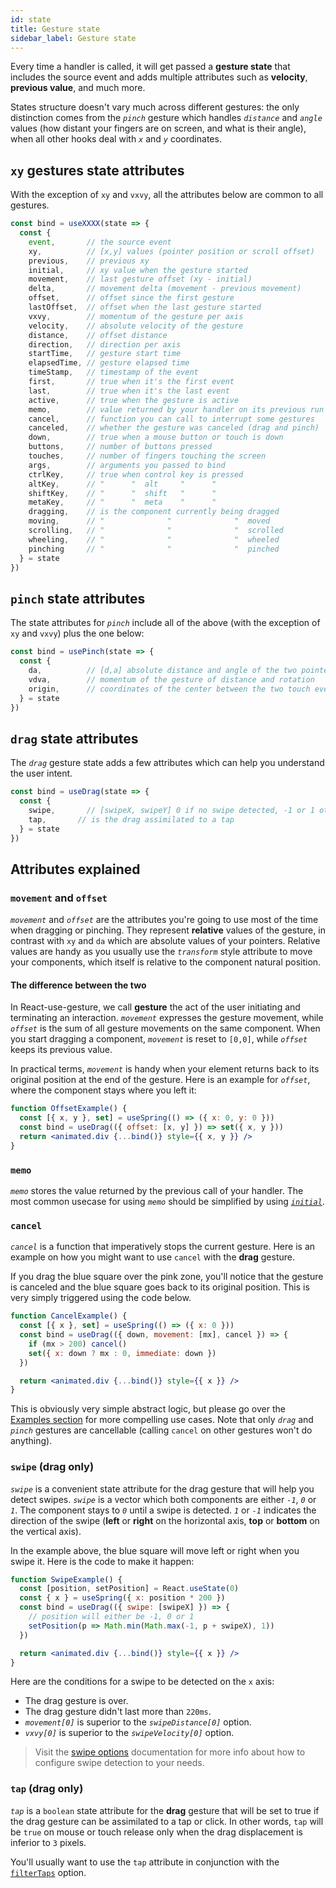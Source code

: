 ```yaml
---
id: state
title: Gesture state
sidebar_label: Gesture state
---
```



Every time a handler is called, it will get passed a **gesture state** that includes the source event and adds multiple attributes such as **velocity**, **previous value**, and much more.

States structure doesn't vary much across different gestures: the only distinction comes from the _`pinch`_ gesture which handles _`distance`_ and _`angle`_ values (how distant your fingers are on screen, and what is their angle), when all other hooks deal with _`x`_ and _`y`_ coordinates.

## `xy` gestures state attributes

With the exception of `xy` and `vxvy`, all the attributes below are common to all gestures.

<!-- prettier-ignore -->
```jsx {1-100}
const bind = useXXXX(state => {
  const {
    event,       // the source event
    xy,          // [x,y] values (pointer position or scroll offset)
    previous,    // previous xy
    initial,     // xy value when the gesture started
    movement,    // last gesture offset (xy - initial)
    delta,       // movement delta (movement - previous movement)
    offset,      // offset since the first gesture
    lastOffset,  // offset when the last gesture started
    vxvy,        // momentum of the gesture per axis
    velocity,    // absolute velocity of the gesture
    distance,    // offset distance
    direction,   // direction per axis
    startTime,   // gesture start time
    elapsedTime, // gesture elapsed time
    timeStamp,   // timestamp of the event
    first,       // true when it's the first event
    last,        // true when it's the last event
    active,      // true when the gesture is active
    memo,        // value returned by your handler on its previous run
    cancel,      // function you can call to interrupt some gestures
    canceled,    // whether the gesture was canceled (drag and pinch)
    down,        // true when a mouse button or touch is down
    buttons,     // number of buttons pressed
    touches,     // number of fingers touching the screen
    args,        // arguments you passed to bind
    ctrlKey,     // true when control key is pressed
    altKey,      // "      "  alt     "      "
    shiftKey,    // "      "  shift   "      "
    metaKey,     // "      "  meta    "      "
    dragging,    // is the component currently being dragged
    moving,      // "              "              "  moved
    scrolling,   // "              "              "  scrolled
    wheeling,    // "              "              "  wheeled
    pinching     // "              "              "  pinched
  } = state
})
```

## `pinch` state attributes

The state attributes for _`pinch`_ include all of the above (with the exception of `xy` and `vxvy`) plus the one below:

<!-- prettier-ignore -->
```jsx {1-100}
const bind = usePinch(state => {
  const {
    da,          // [d,a] absolute distance and angle of the two pointers
    vdva,        // momentum of the gesture of distance and rotation
    origin,      // coordinates of the center between the two touch event
  } = state
})
```

## `drag` state attributes

The _`drag`_ gesture state adds a few attributes which can help you understand the user intent.

<!-- prettier-ignore -->
```jsx {1-100}
const bind = useDrag(state => {
  const {
    swipe,       // [swipeX, swipeY] 0 if no swipe detected, -1 or 1 otherwise
    tap,       // is the drag assimilated to a tap
  } = state
})
```

## Attributes explained

### `movement` and `offset`

_`movement`_ and _`offset`_ are the attributes you're going to use most of the time when dragging or pinching. They represent **relative** values of the gesture, in contrast with `xy` and `da` which are absolute values of your pointers. Relative values are handy as you usually use the _`transform`_ style attribute to move your components, which itself is relative to the component natural position.

#### The difference between the two

In React-use-gesture, we call **gesture** the act of the user initiating and terminating an interaction. _`movement`_ expresses the gesture movement, while _`offset`_ is the sum of all gesture movements on the same component. When you start dragging a component, _`movement`_ is reset to `[0,0]`, while _`offset`_ keeps its previous value.

In practical terms, _`movement`_ is handy when your element returns back to its original position at the end of the gesture. Here is an example for _`offset`_, where the component stays where you left it:

<Example id="Offset" />

```jsx {1-100}
function OffsetExample() {
  const [{ x, y }, set] = useSpring(() => ({ x: 0, y: 0 }))
  const bind = useDrag(({ offset: [x, y] }) => set({ x, y }))
  return <animated.div {...bind()} style={{ x, y }} />
}
```

### `memo`

_`memo`_ stores the value returned by the previous call of your handler. The most common usecase for using _`memo`_ should be simplified by using [_`initial`_](options.mdx/#initial).

### `cancel`

_`cancel`_ is a function that imperatively stops the current gesture. Here is an example on how you might want to use `cancel` with the **drag** gesture.

<Example id="Cancel" disableOverlay />

If you drag the blue square over the pink zone, you'll notice that the gesture is canceled and the blue square goes back to its original position. This is very simply triggered using the code below.

```jsx {3-6}
function CancelExample() {
  const [{ x }, set] = useSpring(() => ({ x: 0 }))
  const bind = useDrag(({ down, movement: [mx], cancel }) => {
    if (mx > 200) cancel()
    set({ x: down ? mx : 0, immediate: down })
  })

  return <animated.div {...bind()} style={{ x }} />
}
```

This is obviously very simple abstract logic, but please go over the [Examples section](examples.mdx) for more compelling use cases. Note that only _`drag`_ and _`pinch`_ gestures are cancellable (calling `cancel` on other gestures won't do anything).

### `swipe` (drag only)

_`swipe`_ is a convenient state attribute for the drag gesture that will help you detect swipes. _`swipe`_ is a vector which both components are either _`-1`_, _`0`_ or _`1`_. The component stays to _`0`_ until a swipe is detected. _`1`_ or _`-1`_ indicates the direction of the swipe (**left** or **right** on the horizontal axis, **top** or **bottom** on the vertical axis).

<Example id="Swipe" disableOverlay />

In the example above, the blue square will move left or right when you swipe it. Here is the code to make it happen:

```jsx {2,4-7}
function SwipeExample() {
  const [position, setPosition] = React.useState(0)
  const { x } = useSpring({ x: position * 200 })
  const bind = useDrag(({ swipe: [swipeX] }) => {
    // position will either be -1, 0 or 1
    setPosition(p => Math.min(Math.max(-1, p + swipeX), 1))
  })

  return <animated.div {...bind()} style={{ x }} />
}
```

Here are the conditions for a swipe to be detected on the `x` axis:

- The drag gesture is over.
- The drag gesture didn't last more than `220ms`.
- _`movement[0]`_ is superior to the _`swipeDistance[0]`_ option.
- _`vxvy[0]`_ is superior to the _`swipeVelocity[0]`_ option.

> Visit the [swipe options](options.mdx) documentation for more info about how to configure swipe detection to your needs.

### `tap` (drag only)

_`tap`_ is a `boolean` state attribute for the **drag** gesture that will be set to true if the drag gesture can be assimilated to a tap or click. In other words, `tap` will be `true` on mouse or touch release only when the drag displacement is inferior to `3` pixels.

You'll usually want to use the `tap` attribute in conjunction with the [`filterTaps`](options.mdx#filtertaps-drag-only) option.
